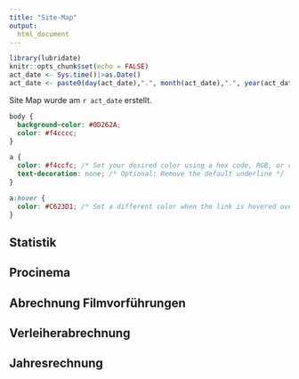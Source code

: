 ```yaml
---
title: "Site-Map"
output: 
  html_document
---
```


```r
library(lubridate)
knitr::opts_chunk$set(echo = FALSE)
act_date <- Sys.time()|>as.Date()
act_date <- paste0(day(act_date),".", month(act_date),".", year(act_date))
```

Site Map wurde am `r act_date` erstellt.

```css
body {
  background-color: #0D262A;
  color: #f4cccc;
}

a {
  color: #f4ccfc; /* Set your desired color using a hex code, RGB, or color name */
  text-decoration: none; /* Optional: Remove the default underline */
}

a:hover {
  color: #C623D1; /* Set a different color when the link is hovered over (optional) */
}


```


## Statistik

## Procinema

## Abrechnung Filmvorführungen

## Verleiherabrechnung

## Jahresrechnung
